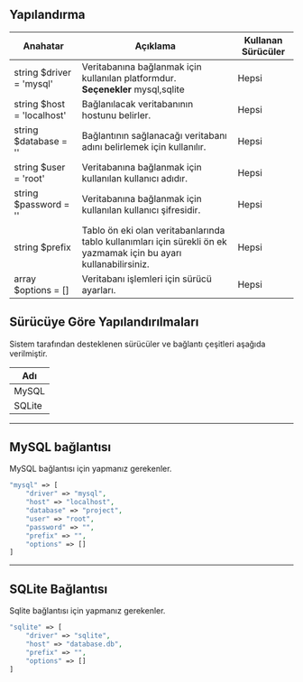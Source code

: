 ## <a data-ajax="true" data-id="configs">Yapılandırma</a>

|Anahatar|Açıklama|Kullanan Sürücüler|
|-------------------------|---------|------|
|<span class="type">string</span> <span class="variable">$driver</span> = <span class="nail">'mysql'</span> | Veritabanına bağlanmak için kullanılan platformdur.<br>__Seçenekler__ mysql,sqlite | Hepsi |
|<span class="type" data-type="string">string</span> <span class="variable">$host</span> = <span class="nail">'localhost'</span>| Bağlanılacak veritabanının hostunu belirler.  | Hepsi |
|<span class="type" data-type="string">string</span> <span class="variable">$database</span> = <span class="nail">''</span>| Bağlantının sağlanacağı veritabanı adını belirlemek için kullanılır.  | Hepsi |
|<span class="type">string</span> <span class="variable">$user</span> = <span class="nail">'root'</span>| Veritabanına bağlanmak için kullanılan kullanıcı adıdır. | Hepsi |
|<span class="type">string</span> <span class="variable">$password</span> = <span class="nail">''</span>| Veritabanına bağlanmak için kullanılan kullanıcı şifresidir. | Hepsi |
| <span class="type">string</span> <span class="variable">$prefix</span>|   Tablo ön eki olan veritabanlarında tablo kullanımları için sürekli ön ek yazmamak için bu ayarı kullanabilirsiniz. | Hepsi |
| <span class="type">array</span> <span class="variable">$options</span> = <span class="nail">[]</span>  | Veritabanı işlemleri için sürücü ayarları. | Hepsi |

## <a data-ajax="true" data-id="config-with-driver">Sürücüye Göre Yapılandırılmaları</a>
Sistem tarafından desteklenen sürücüler ve bağlantı çeşitleri aşağıda verilmiştir.

| Adı    |
|--------|
| MySQL  |
| SQLite |

<hr>

## <a data-ajax="true" data-id="MySQL">MySQL bağlantısı</a>
MySQL bağlantısı için yapmanız gerekenler.
```php
"mysql" => [
    "driver" => "mysql",
    "host" => "localhost",
    "database" => "project",
    "user" => "root",
    "password" => "",
    "prefix" => "",
    "options" => []
]
```

<hr>

## <a data-ajax="true" data-id="SQLite">SQLite Bağlantısı</a>
Sqlite bağlantısı için yapmanız gerekenler.

```php
"sqlite" => [
    "driver" => "sqlite",
    "host" => "database.db",
    "prefix" => "",
    "options" => []
]
```
